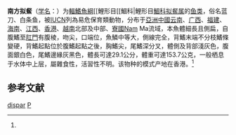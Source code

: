 {{Speciesbox
| taxon = Pseudohemiculter dispar
| status = VU 
| status_system = IUCN3.1
| status_ref = <ref name = IUCN>Jenkins, A., Kullander, F.F. & Tan, H.H. 2009. Pseudohemiculter dispar. The IUCN Red List of Threatened Species 2009: e.T167002A6297576. https://dx.doi.org/10.2305/IUCN.UK.2009-2.RLTS.T167002A6297576.en. Downloaded on 28 December 2017.</ref>
| binomial_authority = Peters, 1881<ref name='id5864'>{{cite web | url = http://www.bioinfo.cn/db05/BjdwSpecies.php?action=view&id=5864 | title = 南方拟䱗 | work = 中国动物物种编目数据库 | publisher = 中国科学院微生物研究所 | author = 中国科学院动物研究所 | accessdate = 2009-04-11 | archive-date = 2016-03-05 | archive-url = https://web.archive.org/web/20160305071817/http://www.bioinfo.cn/db05/BjdwSpecies.php?action=view&id=5864 | dead-url = yes }}</ref>
| synonyms = *''Hemiculter dispar'',Peters, 1881
*''Hemiculter dispar dispar'',Peters, 1881
}}

'''南方拟䱗'''（[[学名|学名]]：{{lang|la|''Pseudohemiculter dispar''}}）为[[輻鰭魚綱|輻鰭魚綱]][[鯉形目[[鯝科|鯉形目[[鯝科]][[拟䱗属|拟䱗属]]的[[鱼类|鱼类]]，俗名蓝刀、白条鱼，被[[IUCN|IUCN]]列為易危保育類動物，分布于[[亞洲|亞洲]][[中國|中國]][[云南|云南]]、[[广西|广西]]、[[福建|福建]]、[[海南|海南]]、[[江西|江西]]、[[香港|香港]]、[[越南|越南]]北部及中部、[[寮國|寮國]]Nam Ma流域，本魚體細長且側扁，自腹鰭至[[肛門|肛門]]有腹棱，吻尖，口端位，魚鱗中等大，側線完全，背鰭末端不分枝鰭條變硬，背鰭起點位於腹鰭起點之後，胸鰭尖，尾鰭深分叉，體側及背部淺灰色，腹面銀白色，尾鰭邊緣灰黑色，體長可達29.1公分，體重可達153.7公克，一般栖息于水体中上层，屬雜食性，活習性不明。该物种的模式产地在香港。<ref name='id5864'/>

== 参考文献 ==
{{reflist}}

{{Taxonbar|from=Q1039476}}

[[Category:拟䱗属|dispar]]
[[Category:1881年描述的鱼类|P]]

{{鯉形目小作品}}